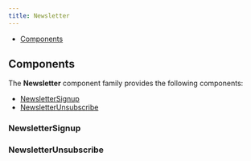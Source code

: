 ```yaml
---
title: Newsletter
---
```



<DocusaurusDoc>

- [Components](#components)

## Components

The **Newsletter** component family provides the following components:

- [NewsletterSignup](#newslettersignup)
- [NewsletterUnsubscribe](#newsletterunsubscribe)

### NewsletterSignup

<ComponentDocs docs={jsdoc.jsdocNewsletterSignup} example={NewsletterSignup} />

### NewsletterUnsubscribe

<ComponentDocs docs={jsdoc.jsdocNewsletterUnsubscribe} example={NewsletterUnsubscribe} />

</DocusaurusDoc>
